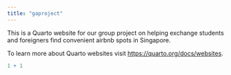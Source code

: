```yaml
---
title: "gaproject"
---
```


This is a Quarto website for our group project on helping exchange students and foreigners find convenient airbnb spots in Singapore.

To learn more about Quarto websites visit <https://quarto.org/docs/websites>.

```r
1 + 1
```
